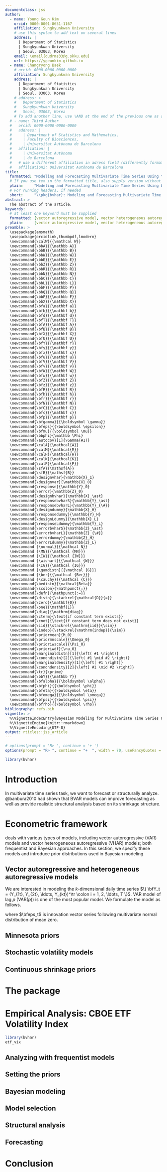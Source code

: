 ```yaml
---
documentclass: jss
author:
  - name: Young Geun Kim
    orcid: 0000-0001-8651-1167
    affiliation: Sungkyunkwan University
    # use this syntax to add text on several lines
    address: |
      | Department of Statistics
      | Sungkyunkwan University
      | Seoul, 03063, Korea
    email: \email{dudrms33@g.skku.edu}
    url: https://ygeunkim.github.io
  - name: Changryong Baek
    # orcid: 0000-0000-0000-0000
    affiliation: Sungkyunkwan University
    address: |
      | Department of Statistics
      | Sungkyunkwan University
      | Seoul, 03063, Korea
    # address: >
    #   Department of Statistics
    #   Sungkyunkwan University
    #   Seoul, 03063, Korea
    # To add another line, use \AND at the end of the previous one as above
  # - name: Third Author
  #   orcid: 0000-0000-0000-0000
  #   address: |
  #     | Department of Statistics and Mathematics,
  #     | Faculty of Biosciences,
  #     | Universitat Autònoma de Barcelona
  #   affiliation: |
  #     | Universitat Autònoma 
  #     | de Barcelona
  #   # use a different affiliation in adress field (differently formated here)
  #   affiliation2: Universitat Autònoma de Barcelona
title:
  formatted: "Modeling and Forecasting Multivariate Time Series Using \\pkg{bvhar} Package in \\proglang{R}"
  # If you use tex in the formatted title, also supply version without
  plain:     "Modeling and Forecasting Multivariate Time Series Using bvhar Package in R"
  # For running headers, if needed
  short:     "\\pkg{bvhar}: Modeling and Forecasting Multivariate Time Series"
abstract: >
  The abstract of the article.
keywords:
  # at least one keyword must be supplied
  formatted: [vector autoregressive model, vector heterogeneous autoregressive model, bayesian econometrics, time series, forecast, structural analysis, "\\proglang{RcppEigen}", "\\proglang{R}"]
  plain:     [vector autoregressive model, vector heterogeneous autoregressive model, bayesian econometrics, time series, forecast, structural analysis, RcppEigen, R]
preamble: >
  \usepackage{amsmath}
  \usepackage{orcidlink,thumbpdf,lmodern}
  \newcommand{\calW}{{\mathcal W}}
  \newcommand{\bbA}{{\mathbb A}}
  \newcommand{\bbB}{{\mathbb B}}
  \newcommand{\bbW}{{\mathbb W}}
  \newcommand{\bbE}{{\mathbb E}}
  \newcommand{\bbZ}{{\mathbb Z}}
  \newcommand{\bbR}{{\mathbb R}}
  \newcommand{\bbN}{{\mathbb N}}
  \newcommand{\bbC}{{\mathbb C}}
  \newcommand{\bbL}{{\mathbb L}}
  \newcommand{\bbP}{{\mathbb P}}
  \newcommand{\bbQ}{{\mathbb Q}}
  \newcommand{\bbF}{{\mathbb F}}
  \newcommand{\bbX}{{\mathbb X}}
  \newcommand{\bfa}{{\mathbf a}}
  \newcommand{\bfb}{{\mathbf b}}
  \newcommand{\bfd}{{\mathbf d}}
  \newcommand{\bfT}{{\mathbf T}}
  \newcommand{\bfA}{{\mathbf A}}
  \newcommand{\bfB}{{\mathbf B}}
  \newcommand{\bfX}{{\mathbf X}}
  \newcommand{\bfU}{{\mathbf U}}
  \newcommand{\bfY}{{\mathbf Y}}
  \newcommand{\bfy}{{\mathbf y}}
  \newcommand{\bfx}{{\mathbf x}}
  \newcommand{\bfu}{{\mathbf u}}
  \newcommand{\bfV}{{\mathbf V}}
  \newcommand{\bfv}{{\mathbf v}}
  \newcommand{\bfW}{{\mathbf W}}
  \newcommand{\bfw}{{\mathbf w}}
  \newcommand{\bfZ}{{\mathbf Z}}
  \newcommand{\bfz}{{\mathbf z}}
  \newcommand{\bfR}{{\mathbf R}}
  \newcommand{\bfh}{{\mathbf h}}
  \newcommand{\bfr}{{\mathbf r}}
  \newcommand{\bfN}{{\mathbf N}}
  \newcommand{\bfC}{{\mathbf C}}
  \newcommand{\bfc}{{\mathbf c}}
  \newcommand{\bfp}{{\mathbf p}}
  \newcommand{\bfgamma}{{\boldsymbol \gamma}}
  \newcommand{\bfeps}{{\boldsymbol \epsilon}}
  \newcommand{\bfmu}{{\boldsymbol \mu}}
  \newcommand{\bbphi}{\mathbb \Phi}
  \newcommand{\autocov}[1]{\Gamma(#1)}
  \newcommand{\calA}{\mathcal{A}}
  \newcommand{\calM}{\mathcal{M}}
  \newcommand{\calH}{\mathcal{H}}
  \newcommand{\calK}{\mathcal{K}}
  \newcommand{\calP}{\mathcal{P}}
  \newcommand{\sfA}{\mathsf{A}}
  \newcommand{\sfB}{\mathsf{B}}
  \newcommand{\designvhar}{\mathbb{X}_1}
  \newcommand{\designvar}{\mathbb{X}_0}
  \newcommand{\response}{\mathbb{Y}_0}
  \newcommand{\error}{\mathbb{Z}_0}
  \newcommand{\designbvhar}{\mathbb{X}_\ast}
  \newcommand{\responsebvharS}{\mathbb{Y}_\ast}
  \newcommand{\responsebvharL}{\mathbb{Y}_{\#}}
  \newcommand{\designdummy}{\mathbb{X}_H}
  \newcommand{\responsedummy}{\mathbb{Y}_H}
  \newcommand{\designLdummy}{\mathbb{X}_L}
  \newcommand{\responseLdummy}{\mathbb{Y}_L}
  \newcommand{\errorbvharS}{\mathbb{Z}_\ast}
  \newcommand{\errorbvharL}{\mathbb{Z}_{\#}}
  \newcommand{\errordummy}{\mathbb{Z}_H}
  \newcommand{\errorLdummy}{\mathbb{Z}_L}
  \newcommand {\normal}{{\mathcal N}}
  \newcommand {\MN}{{\mathcal {MN}}}
  \newcommand {\IW}{{\mathcal {IW}}}
  \newcommand {\wishart}{{\mathcal {W}}}
  \newcommand {\IG}{{\mathcal {IG}}}
  \newcommand {\gamdistn}{{\mathcal {G}}}
  \newcommand {\ber}{{\mathcal {Ber}}}
  \newcommand {\cauchy}{{\mathcal {C}}}
  \newcommand{\bedistn}{\mathcal{Beta}}
  \newcommand{\scolon}{\mathpunct{;}}
  \newcommand{\defn}{\mathpunct{:=}}
  \newcommand{\distn}{\stackrel{\mathcal{D}}{=}}
  \newcommand{\zero}{\mathbf{0}}
  \newcommand{\one}{\mathbf{1}}
  \newcommand{\diag}{\mathrm{diag}}
  \newcommand{\cterm}{\text{if constant term exists}}
  \newcommand{\cnot}{\text{if constant term does not exist}}
  \newcommand{\iid}{\stackrel{\mathrm{iid}}{\sim}}
  \newcommand{\indep}{\stackrel{\mathrm{indep}}{\sim}}
  \newcommand{\priormean}{M_0}
  \newcommand{\priormnscale}{\Omega_0}
  \newcommand{\prioriwscale}{\Psi_0}
  \newcommand{\prioriwdf}{\nu_0}
  \newcommand{\marginaldistn}[1]{\left( #1 \right)}
  \newcommand{\condndistn}[2]{\left( #1 \mid #2 \right)}
  \newcommand{\marginaldensity}[1]{\left[ #1 \right]}
  \newcommand{\condndensity}[2]{\left[ #1 \mid #2 \right]}
  \newcommand{\tr}{\prime}
  \newcommand{\bbY}{{\mathbb Y}}
  \newcommand{\bfalpha}{{\boldsymbol \alpha}}
  \newcommand{\bfphi}{{\boldsymbol \phi}}
  \newcommand{\bfeta}{{\boldsymbol \eta}}
  \newcommand{\bfomega}{{\boldsymbol \omega}}
  \newcommand{\bfpsi}{{\boldsymbol \psi}}
  \newcommand{\bfrho}{{\boldsymbol \rho}}
bibliography: refs.bib
vignette: >
  %\VignetteIndexEntry{Bayesian Modeling for Multivariate Time Series Using bvhar in R (Kim & Baek)}
  %\VignetteEngine{knitr::rmarkdown}
  %\VignetteEncoding{UTF-8}
output: rticles::jss_article
---
```


```r
# options(prompt = 'R> ', continue = '+ ')
options(prompt = "R> ", continue = "+  ", width = 70, useFancyQuotes = FALSE)
```

```r
library(bvhar)
```

# Introduction

<!-- This template demonstrates some of the basic LaTeX that you need to know to create a JSS article. -->

<!-- ## Code formatting -->

<!-- In general, don't use Markdown, but use the more precise LaTeX commands instead: -->

<!-- * \proglang{Java} -->

<!-- * \pkg{plyr} -->

<!-- One exception is inline code, which can be written inside a pair of backticks (i.e., using the Markdown syntax). -->

<!-- If you want to use LaTeX commands in headers, you need to provide a `short-title` attribute. You can also provide a custom identifier if necessary. See the header of Section \ref{r-code} for example. -->

<!-- # \proglang{R} code {#r-code short-title="R code"} -->

<!-- Can be inserted in regular R markdown blocks. -->

<!-- ```{r} -->

<!-- x <- 1:10 -->

<!-- x -->

<!-- ``` -->

<!-- ## Features specific to \pkg{rticles} {short-title="Features specific to rticles"} -->

<!-- * Adding short titles to section headers is a feature specific to \pkg{rticles} (implemented via a Pandoc Lua filter). This feature is currently not supported by Pandoc and we will update this template if [it is officially supported in the future](https://github.com/jgm/pandoc/issues/4409). -->

<!-- * Using the `\AND` syntax in the `author` field to add authors on a new line. This is a specific to the `rticles::jss_article` format. -->

In multivariate time series task, we want to forecast or structurally analyze. @banbura2010 had shown that BVAR models can improve forecasting as well as provide realistic structural analysis based on its shrinkage structure.

# Econometric framework {#sec:econ}

\pkg{bvhar} deals with various types of models, including vector autoregressive (VAR) models and vector heterogeneous autoregressive (VHAR) models; both frequentist and Bayesian approaches. In this section, we specify these models and introduce prior distributions used in Bayesian modeling.

## Vector autoregressive and heterogeneous autoregressive models {#sec:vhar short-title="VHAR"}

We are interested in modeling the $k$-dimensional daily time series $\{ \bfY_t = (Y_{1t}, Y_{2t}, \ldots, Y_{kt})^\tr \colon i = 1, 2, \ldots, T \}$. VAR model of lag $p$ (VAR($p$)) is one of the most popular model. We formulate the model as follows.

\begin{equation}
  \bfY_t = \bfc + A_1 \bfY_{t - 1} + \cdots + A_p \bfY_{t - p} + \bfeps_t
  \label{eq:vareq}
\end{equation}

where $\bfeps_t$ is innovation vector series following multivariate normal distribution of mean zero.


\begin{equation}
  \bfY_t = \bfc + \Phi^{(d)} \bfY_{t - 1} + \Phi^{(w)} \bfY_{t - 1}^{(w)} + \Phi^{(m)} \bfY_{t - 1}^{(m)} + \bfeps_t
  \label{eq:vhareq}
\end{equation}


## Minnesota priors {#sec:minnesota short-title="minn"}

## Stochastic volatility models {#sec:sv short-title="sv"}

## Continuous shrinkage priors {#sec:shrinkage short-title="shrinkage"}

<!-- ## Structural analysis {#sec:structural short-title="structural"}

## Forecasting {#sec:forecast short-title="forecasting"} -->

# The \pkg{bvhar} package {#sec:bvharpkg short-title="package"}

# Empirical Analysis: CBOE ETF Volatility Index {#sec:analysis short-title="example"}

```r
library(bvhar)
etf_vix
```

## Analyzing with frequentist models


## Setting the priors

<!-- Minnesota prior -->


<!-- Prior for SV -->

<!-- Intercept term -->

<!-- SSVS prior -->

<!-- Horseshoe prior -->


## Bayesian modeling

## Model selection

## Structural analysis

## Forecasting

# Conclusion
